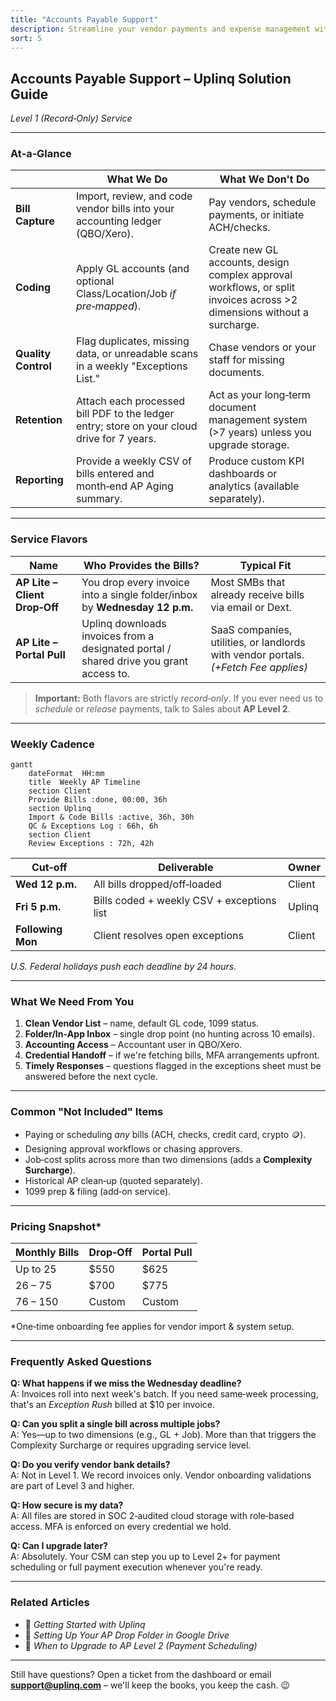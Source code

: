 ```yaml
---
title: "Accounts Payable Support"
description: Streamline your vendor payments and expense management with Uplinq's A/P support tools
sort: 5
---
```


## Accounts Payable Support – Uplinq Solution Guide  
*Level 1 (Record‑Only) Service*

---

### At‑a‑Glance  
| | **What We Do** | **What We Don't Do** |
|---|---|---|
| **Bill Capture** | Import, review, and code vendor bills into your accounting ledger (QBO/Xero). | Pay vendors, schedule payments, or initiate ACH/checks. |
| **Coding** | Apply GL accounts (and optional Class/Location/Job *if pre‑mapped*). | Create new GL accounts, design complex approval workflows, or split invoices across >2 dimensions without a surcharge. |
| **Quality Control** | Flag duplicates, missing data, or unreadable scans in a weekly "Exceptions List." | Chase vendors or your staff for missing documents. |
| **Retention** | Attach each processed bill PDF to the ledger entry; store on your cloud drive for 7 years. | Act as your long‑term document management system (>7 years) unless you upgrade storage. |
| **Reporting** | Provide a weekly CSV of bills entered and month‑end AP Aging summary. | Produce custom KPI dashboards or analytics (available separately). |

---

### Service Flavors  
| **Name** | **Who Provides the Bills?** | **Typical Fit** |
|----------|----------------------------|-----------------|
| **AP Lite – Client Drop‑Off** | You drop every invoice into a single folder/inbox by **Wednesday 12 p.m.** | Most SMBs that already receive bills via email or Dext. |
| **AP Lite – Portal Pull** | Uplinq downloads invoices from a designated portal / shared drive you grant access to. | SaaS companies, utilities, or landlords with vendor portals. *(+Fetch Fee applies)* |

> **Important:** Both flavors are strictly *record‑only*. If you ever need us to *schedule* or *release* payments, talk to Sales about **AP Level 2**.

---

### Weekly Cadence  

```mermaid
gantt
    dateFormat  HH:mm
    title  Weekly AP Timeline
    section Client
    Provide Bills :done, 00:00, 36h
    section Uplinq
    Import & Code Bills :active, 36h, 30h
    QC & Exceptions Log : 66h, 6h
    section Client
    Review Exceptions : 72h, 42h
```

| Cut‑off | Deliverable | Owner |
|---------|-------------|-------|
| **Wed 12 p.m.** | All bills dropped/off‑loaded | Client |
| **Fri 5 p.m.** | Bills coded + weekly CSV + exceptions list | Uplinq |
| **Following Mon** | Client resolves open exceptions | Client |

*U.S. Federal holidays push each deadline by 24 hours.*

---

### What We Need From You  
1. **Clean Vendor List** – name, default GL code, 1099 status.  
2. **Folder/In‑App Inbox** – single drop point (no hunting across 10 emails).  
3. **Accounting Access** – Accountant user in QBO/Xero.  
4. **Credential Handoff** – if we're fetching bills, MFA arrangements upfront.  
5. **Timely Responses** – questions flagged in the exceptions sheet must be answered before the next cycle.

---

### Common "Not Included" Items  
- Paying or scheduling *any* bills (ACH, checks, credit card, crypto 🪙).  
- Designing approval workflows or chasing approvers.  
- Job‑cost splits across more than two dimensions (adds a **Complexity Surcharge**).  
- Historical AP clean‑up (quoted separately).  
- 1099 prep & filing (add‑on service).  

---

### Pricing Snapshot*  
| Monthly Bills | **Drop‑Off** | **Portal Pull** |
|---------------|-------------|-----------------|
| Up to 25 | \$550 | \$625 |
| 26 – 75 | \$700 | \$775 |
| 76 – 150 | Custom | Custom |

\*One‑time onboarding fee applies for vendor import & system setup.

---

### Frequently Asked Questions  

**Q: What happens if we miss the Wednesday deadline?**  
 A: Invoices roll into next week's batch. If you need same‑week processing, that's an *Exception Rush* billed at \$10 per invoice.

**Q: Can you split a single bill across multiple jobs?**  
 A: Yes—up to two dimensions (e.g., GL + Job). More than that triggers the Complexity Surcharge or requires upgrading service level.

**Q: Do you verify vendor bank details?**  
 A: Not in Level 1. We record invoices only. Vendor onboarding validations are part of Level 3 and higher.

**Q: How secure is my data?**  
 A: All files are stored in SOC 2‑audited cloud storage with role‑based access. MFA is enforced on every credential we hold.

**Q: Can I upgrade later?**  
 A: Absolutely. Your CSM can step you up to Level 2+ for payment scheduling or full payment execution whenever you're ready.

---

### Related Articles  
- 🔗 *Getting Started with Uplinq*  
- 🔗 *Setting Up Your AP Drop Folder in Google Drive*  
- 🔗 *When to Upgrade to AP Level 2 (Payment Scheduling)*  

---

Still have questions? Open a ticket from the dashboard or email **support@uplinq.com** – we'll keep the books, you keep the cash. 😉